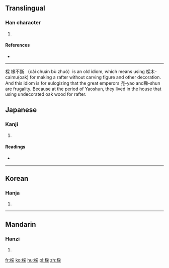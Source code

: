 ==Translingual==

===Han character===
{{Han char|rn=75|rad=木|as=08|sn=12|four=5299<sub>4</sub>|canj=木月木 (DBD)}}

# {{defn|Han|sort=木08}}

====References====
* {{Han ref|kx=0532.040|dkj=14923|dj=0920.120|hdz=21234.090|uh=68CC|ud=26828|bh=D9BD|bd=55741}}

----
棌 椽不斲 （cǎi chuán bù zhuó）is an old idiom, which means using 棌木-caimu(oak) for making a rafter without carving figure and other decoration. And this idiom is for eulogizing that the great emperors 尧-yao  and舜-shun  are frugality. Because at the period of Yaoshun, they lived in the house that using undecorated oak wood for rafter.

==Japanese==

===Kanji===
{{ja-kanji|grade=|rs=木08}}

# {{defn|lang=ja|sort=木08}}

====Readings====
* {{ja-readings|on=[[さい]] (sai)|kun=[[くぬぎ]] (kunugi), [[あらき]] (araki), [[まるき]] (maruki)}}

----

==Korean==

===Hanja===
{{ko-hanja|hangeul=채|eumhun=|rv=chae|mr=ch'ae|y=chay}}

# {{defn|lang=ko|sort=木08}}

----

==Mandarin==

===Hanzi===
{{cmn-hanzi|pin=[[āo]] ([[ao1]]), [[cǎi]] ([[cai3]]), [[gǔn]] ([[gun3]]), [[hùn]] ([[hun4]])|wg=ao<sup>1</sup>, ts'ai<sup>3</sup>, kun<sup>3</sup>, hun<sup>4</sup>}}

# {{defn|lang=cmn|sort=木08}}

[[fr:棌]]
[[ko:棌]]
[[hu:棌]]
[[pl:棌]]
[[zh:棌]]